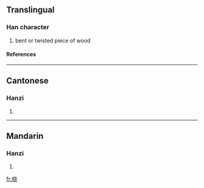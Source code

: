 {{see|橈}}

==Translingual==
===Han character===
{{Han char|rn=75|rad=木|as=06|sn=10|four=|canj=木十心山 (DJPU), X木十心山 (XDJPU)}}
# bent or twisted piece of wood
====References====
{{Han ref|kx=0526.211|hdz=21197.070|uh=6861|ud=26721}}

----
==Cantonese==
===Hanzi===
{{yue-hanzi|jyut=|y=naau4}}
# {{defn|Cantonese}}

----
==Mandarin==
===Hanzi===
{{cmn-hanzi|tra=橈|pin=[[náo]] ([[nao2]])|wg=nao<sup>2</sup>}}
# {{defn|Mandarin}}

[[fr:桡]]